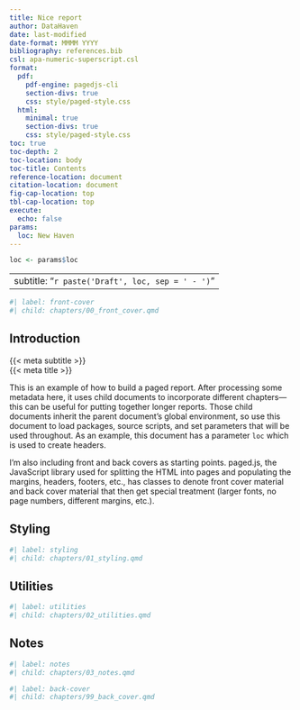 ```yaml
---
title: Nice report
author: DataHaven
date: last-modified
date-format: MMMM YYYY
bibliography: references.bib
csl: apa-numeric-superscript.csl
format: 
  pdf:
    pdf-engine: pagedjs-cli
    section-divs: true
    css: style/paged-style.css
  html:
    minimal: true
    section-divs: true
    css: style/paged-style.css
toc: true
toc-depth: 2
toc-location: body
toc-title: Contents
reference-location: document
citation-location: document
fig-cap-location: top
tbl-cap-location: top
execute: 
  echo: false
params:
  loc: New Haven
---
```


```r
loc <- params$loc
```

---
subtitle: "`r paste('Draft', loc, sep = ' - ')`"
---

```r
#| label: front-cover
#| child: chapters/00_front_cover.qmd 
```

## Introduction

<div id="header-left" class="hidden">{{< meta subtitle >}}</div>

<div id="header-right" class="hidden">{{< meta title >}}</div>

This is an example of how to build a paged report. After processing some metadata here, it uses child documents to incorporate different chapters---this can be useful for putting together longer reports. Those child documents inherit the parent document's global environment, so use this document to load packages, source scripts, and set parameters that will be used throughout. As an example, this document has a parameter `loc` which is used to create headers.

I'm also including front and back covers as starting points. paged.js, the JavaScript library used for splitting the HTML into pages and populating the margins, headers, footers, etc., has classes to denote front cover material and back cover material that then get special treatment (larger fonts, no page numbers, different margins, etc.).

## Styling

```r
#| label: styling
#| child: chapters/01_styling.qmd 
```

## Utilities

```r
#| label: utilities
#| child: chapters/02_utilities.qmd 
```

## Notes

```r
#| label: notes
#| child: chapters/03_notes.qmd 
```


```r
#| label: back-cover
#| child: chapters/99_back_cover.qmd 
```

